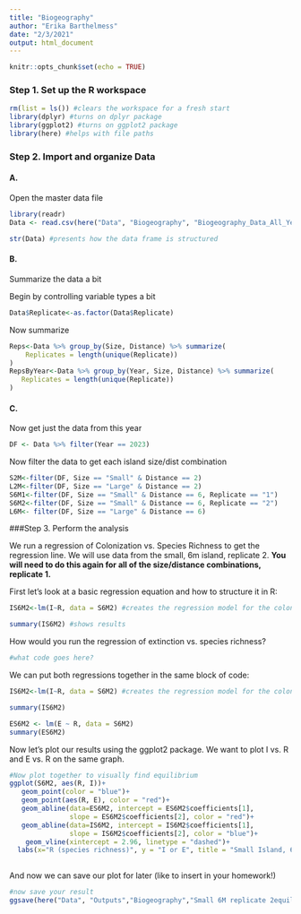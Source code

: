 ```yaml
---
title: "Biogeography"
author: "Erika Barthelmess"
date: "2/3/2021"
output: html_document
---
```


```r
knitr::opts_chunk$set(echo = TRUE)
```
### Step 1. Set up the R workspace

```r
rm(list = ls()) #clears the workspace for a fresh start
library(dplyr) #turns on dplyr package
library(ggplot2) #turns on ggplot2 package
library(here) #helps with file paths
```

### Step 2. Import and organize Data

#### A.
Open the master data file

```r
library(readr)
Data <- read.csv(here("Data", "Biogeography", "Biogeography_Data_All_Years.csv"), stringsAsFactors = T)

str(Data) #presents how the data frame is structured
```
#### B. 
Summarize the data a bit

Begin by controlling variable types a bit
```r
Data$Replicate<-as.factor(Data$Replicate)
```

Now summarize
```r
Reps<-Data %>% group_by(Size, Distance) %>% summarize(
	Replicates = length(unique(Replicate))
)
RepsByYear<-Data %>% group_by(Year, Size, Distance) %>% summarize(
   Replicates = length(unique(Replicate))
)
```

#### C. 
Now get just the data from this year
```r
DF <- Data %>% filter(Year == 2023)
```

Now filter the data to get each island size/dist combination

```r
S2M<-filter(DF, Size == "Small" & Distance == 2)
L2M<-filter(DF, Size == "Large" & Distance == 2)
S6M1<-filter(DF, Size == "Small" & Distance == 6, Replicate == "1")
S6M2<-filter(DF, Size == "Small" & Distance == 6, Replicate == "2")
L6M<- filter(DF, Size == "Large" & Distance == 6)

```
###Step 3. Perform the analysis

We run a regression of Colonization vs. Species Richness to get the regression line.  We will use data from the small, 6m island, replicate 2.  **You will need to do this again for all of the size/distance combinations, replicate 1.**

First let's look at a basic regression equation and how to structure it in R:
```r
IS6M2<-lm(I~R, data = S6M2) #creates the regression model for the colonization (I) vs. R for the Small (S), 6m (6M) island, replicate 2.

summary(IS6M2) #shows results
```

How would you run the regression of extinction vs. species richness?
```r
#what code goes here?
```


We can put both regressions together in the same block of code:
```r
IS6M2<-lm(I~R, data = S6M2) #creates the regression model for the colonization (I) vs. R for the Small (S), 6m (6M) island, replicate 2.

summary(IS6M2)

ES6M2 <- lm(E ~ R, data = S6M2)
summary(ES6M2)


```
Now let's plot our results using the ggplot2 package.  We want to plot I vs. R and E vs. R on the same graph.
```r
#Now plot together to visually find equilibrium 
ggplot(S6M2, aes(R, I))+
   geom_point(color = "blue")+
   geom_point(aes(R, E), color = "red")+
   geom_abline(data=ES6M2, intercept = ES6M2$coefficients[1], 
               slope = ES6M2$coefficients[2], color = "red")+
   geom_abline(data=IS6M2, intercept = IS6M2$coefficients[1], 
               slope = IS6M2$coefficients[2], color = "blue")+
	geom_vline(xintercept = 2.96, linetype = "dashed")+
  labs(x="R (species richness)", y = "I or E", title = "Small Island, 6 m, replicate 2")
  
```

And now we can save our plot for later (like to insert in your homework!)
```r
#now save your result
ggsave(here("Data", "Outputs","Biogeography","Small 6M replicate 2equilibrium.png"), width = 6, height = 4,device = "png")

```

  






